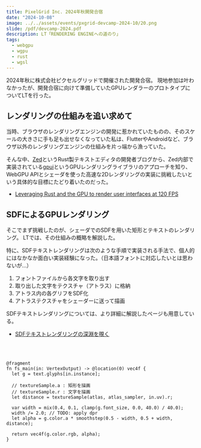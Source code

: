 ```yaml
---
title: PixelGrid Inc. 2024年秋開発合宿
date: "2024-10-08"
image: ../../assets/events/pxgrid-devcamp-2024-10/20.png
slide: /pdf/devcamp-2024.pdf
description: LT「RENDERING ENGINEへの道のり」
tags:
  - webgpu
  - wgpu
  - rust
  - wgsl
---
```




2024年秋に株式会社ピクセルグリッドで開催された開発合宿。
現地参加は叶わなかったが、開発合宿に向けて準備していたGPUレンダラーのプロトタイプについてLTを行った。

## レンダリングの仕組みを追い求めて

当時、ブラウザのレンダリングエンジンの開発に惹かれていたものの、そのスケールの大きさに手も足も出せなくなっていた私は、FlutterやAndroidなど、ブラウザ以外のレンダリングエンジンの仕組みを片っ端から漁っていた。

そんな中、[Zed](https://zed.dev/)というRust製テキストエディタの開発者ブログから、Zed内部で実装されている[gpui](https://www.gpui.rs/)というGPUレンダリングライブラリのアプローチを知り、WebGPU APIとシェーダを使った高速な2Dレンダリングの実装に挑戦したいという具体的な目標にたどり着いたのだった。

- [Leveraging Rust and the GPU to render user interfaces at 120 FPS](https://zed.dev/blog/videogame)

## SDFによるGPUレンダリング

そこでまず挑戦したのが、シェーダでのSDFを用いた矩形とテキストのレンダリング。
LTでは、その仕組みの概略を解説した。

特に、SDFテキストレンダリングは次のような手順で実装される手法で、個人的にはなかなか面白い実装経験になった。（日本語フォントに対応したいとは思わないが…）

1. フォントファイルから各文字を取り出す
2. 取り出した文字をテクスチャ（アトラス）に格納
3. アトラス内の各グリフをSDF化
4. アトラステクスチャをシェーダーに送って描画

SDFテキストレンダリングについては、より詳細に解説したページも用意している。

- [SDFテキストレンダリングの深淵を覗く](/recipes/sdf-text-rendering)

<br />
<GridGallery col={3} sp_col={4}>
  <Image class="-c-span-1 -sp-c-span-2-4" alt="" src={img_Atlas} />
  <Image class="-c-span-1 -sp-c-span-2-3" alt="" src={img_AtlasGlyph} />
  <Image class="-c-span-1 -sp-c-span-2-5" alt="" src={img_AtlasGlyphSdf} />
</GridGallery>

```wgsl
@fragment
fn fs_main(in: VertexOutput) -> @location(0) vec4f {
  let g = text.glyphs[in.instance];

  // textureSample.a : 矩形を描画
  // textureSample.r : 文字を描画
  let distance = textureSample(atlas, atlas_sampler, in.uv).r;

  var width = mix(0.4, 0.1, clamp(g.font_size, 0.0, 40.0) / 40.0);
  width /= 2.0; // TODO: apply dpr
  let alpha = g.color.a * smoothstep(0.5 - width, 0.5 + width, distance);

  return vec4f(g.color.rgb, alpha);
}
```
